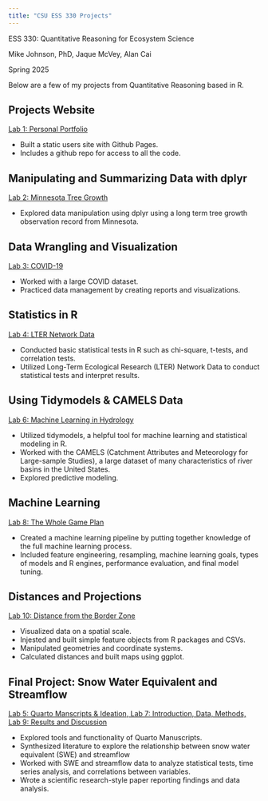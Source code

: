 ```yaml
---
title: "CSU ESS 330 Projects"
---
```


ESS 330: Quantitative Reasoning for Ecosystem Science

Mike Johnson, PhD, Jaque McVey, Alan Cai

Spring 2025

Below are a few of my projects from Quantitative Reasoning based in R.

## Projects Website
[Lab 1: Personal Portfolio](https://mayamccain.github.io/)

- Built a static users site with Github Pages.
- Includes a github repo for access to all the code.

## Manipulating and Summarizing Data with dplyr
[Lab 2: Minnesota Tree Growth](lab02.html)

- Explored data manipulation using dplyr using a long term tree growth observation record from Minnesota.

## Data Wrangling and Visualization
[Lab 3: COVID-19](lab-03.html)

- Worked with a large COVID dataset.
- Practiced data management by creating reports and visualizations.

## Statistics in R
[Lab 4: LTER Network Data](lab4.html)

- Conducted basic statistical tests in R such as chi-square, t-tests, and correlation tests.
- Utilized Long-Term Ecological Research (LTER) Network Data to conduct statistical tests and interpret results. 

## Using Tidymodels & CAMELS Data
[Lab 6: Machine Learning in Hydrology](lab-06.html)

- Utilized tidymodels, a helpful tool for machine learning and statistical modeling in R. 
- Worked with the CAMELS (Catchment Attributes and Meteorology for Large-sample Studies), a large dataset of many characteristics of river basins in the United States.
- Explored predictive modeling.

## Machine Learning
[Lab 8: The Whole Game Plan](hyperparameter-tuning.html)

- Created a machine learning pipeline by putting together knowledge of the full machine learning process. 
- Included feature engineering, resampling, machine learning goals, types of models and R engines, performance evaluation, and final model tuning.

## Distances and Projections
[Lab 10: Distance from the Border Zone](lab-10.html)

- Visualized data on a spatial scale. 
- Injested and built simple feature objects from R packages and CSVs.
- Manipulated geometries and coordinate systems.
- Calculated distances and built maps using ggplot. 

## Final Project: Snow Water Equivalent and Streamflow
[Lab 5: Quarto Manscripts & Ideation, Lab 7: Introduction, Data, Methods, Lab 9: Results and Discussion](https://mayamccain.github.io/ess-330-lab-07/index.html)

- Explored tools and functionality of Quarto Manuscripts.
- Synthesized literature to explore the relationship between snow water equivalent (SWE) and streamflow
- Worked with SWE and streamflow data to analyze statistical tests, time series analysis, and correlations between variables. 
- Wrote a scientific research-style paper reporting findings and data analysis. 